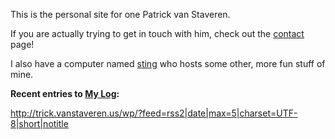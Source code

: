 This is the personal site for one Patrick van Staveren.

If you are actually trying to get in touch with him, check out the [[Contact|contact]] page!

I also have a computer named [[Computers/Sting|sting]] who hosts some other, more fun stuff of mine.

'''Recent entries to [http://trick.vanstaveren.us/wp My Log]:'''

<rss>http://trick.vanstaveren.us/wp/?feed=rss2|date|max=5|charset=UTF-8|short|notitle</rss>